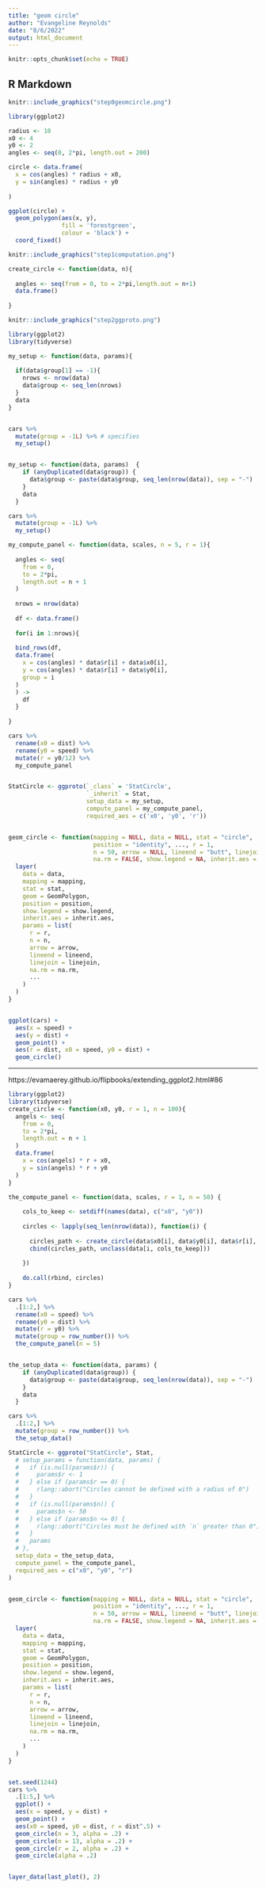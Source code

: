 ```yaml
---
title: "geom circle"
author: "Evangeline Reynolds"
date: "8/6/2022"
output: html_document
---
```


```r
knitr::opts_chunk$set(echo = TRUE)
```

## R Markdown

```r
knitr::include_graphics("step0geomcircle.png")
```

```r
library(ggplot2)

radius <- 10
x0 <- 4
y0 <- 2
angles <- seq(0, 2*pi, length.out = 200)

circle <- data.frame(
  x = cos(angles) * radius + x0,
  y = sin(angles) * radius + y0
  
)

ggplot(circle) + 
  geom_polygon(aes(x, y),
               fill = 'forestgreen',
               colour = 'black') + 
  coord_fixed()
```

```r
knitr::include_graphics("step1computation.png")
```

```r
create_circle <- function(data, n){
  
  angles <- seq(from = 0, to = 2*pi,length.out = n+1)
  data.frame()
  
}


```



```r
knitr::include_graphics("step2ggproto.png")
```



```r
library(ggplot2)
library(tidyverse)

my_setup <- function(data, params){
  
  if(data$group[1] == -1){
    nrows <- nrow(data)
    data$group <- seq_len(nrows)
  }
  data
}


cars %>% 
  mutate(group = -1L) %>% # specifies 
  my_setup()


my_setup <- function(data, params)  {
    if (anyDuplicated(data$group)) {
      data$group <- paste(data$group, seq_len(nrow(data)), sep = "-")
    }
    data
  }

cars %>% 
  mutate(group = -1L) %>% 
  my_setup()

my_compute_panel <- function(data, scales, n = 5, r = 1){
  
  angles <- seq(
    from = 0,
    to = 2*pi,
    length.out = n + 1
  )
  
  nrows = nrow(data)
  
  df <- data.frame() 
  
  for(i in 1:nrows){
    
  bind_rows(df,   
  data.frame(
    x = cos(angles) * data$r[i] + data$x0[i],
    y = cos(angles) * data$r[i] + data$y0[i],
    group = i
  ) 
  ) ->
    df
  }
  
}

cars %>%
  rename(x0 = dist) %>%
  rename(y0 = speed) %>%
  mutate(r = y0/12) %>%
  my_compute_panel


StatCircle <- ggproto(`_class` = 'StatCircle',
                      `_inherit` = Stat, 
                      setup_data = my_setup,
                      compute_panel = my_compute_panel,
                      required_aes = c('x0', 'y0', 'r'))


geom_circle <- function(mapping = NULL, data = NULL, stat = "circle", 
                        position = "identity", ..., r = 1,  
                        n = 50, arrow = NULL, lineend = "butt", linejoin = "round", 
                        na.rm = FALSE, show.legend = NA, inherit.aes = TRUE) {
  layer(
    data = data, 
    mapping = mapping, 
    stat = stat, 
    geom = GeomPolygon, 
    position = position, 
    show.legend = show.legend, 
    inherit.aes = inherit.aes, 
    params = list(
      r = r, 
      n = n, 
      arrow = arrow, 
      lineend = lineend, 
      linejoin = linejoin, 
      na.rm = na.rm, 
      ...
    )
  )
}


ggplot(cars) + 
  aes(x = speed) + 
  aes(y = dist) + 
  geom_point() + 
  aes(r = dist, x0 = speed, y0 = dist) +
  geom_circle()


```



---

https://evamaerey.github.io/flipbooks/extending_ggplot2.html#86

```r
library(ggplot2)
library(tidyverse)
create_circle <- function(x0, y0, r = 1, n = 100){
  angels <- seq(
    from = 0,
    to = 2*pi,
    length.out = n + 1
  )
  data.frame(
    x = cos(angels) * r + x0,
    y = sin(angels) * r + y0
  )
}

the_compute_panel <- function(data, scales, r = 1, n = 50) {
    
    cols_to_keep <- setdiff(names(data), c("x0", "y0"))
    
    circles <- lapply(seq_len(nrow(data)), function(i) {
      
      circles_path <- create_circle(data$x0[i], data$y0[i], data$r[i], n)
      cbind(circles_path, unclass(data[i, cols_to_keep]))
      
    })
    
    do.call(rbind, circles)
}

cars %>% 
  .[1:2,] %>% 
  rename(x0 = speed) %>% 
  rename(y0 = dist) %>% 
  mutate(r = y0) %>% 
  mutate(group = row_number()) %>% 
  the_compute_panel(n = 5)


the_setup_data <- function(data, params) {
    if (anyDuplicated(data$group)) {
      data$group <- paste(data$group, seq_len(nrow(data)), sep = "-")
    }
    data
  }

cars %>% 
  .[1:2,] %>% 
  mutate(group = row_number()) %>% 
  the_setup_data()

StatCircle <- ggproto("StatCircle", Stat, 
  # setup_params = function(data, params) {
  #   if (is.null(params$r)) {
  #     params$r <- 1
  #   } else if (params$r == 0) {
  #     rlang::abort("Circles cannot be defined with a radius of 0")
  #   }
  #   if (is.null(params$n)) {
  #     params$n <- 50
  #   } else if (params$n <= 0) {
  #     rlang::abort("Circles must be defined with `n` greater than 0")
  #   }
  #   params
  # },
  setup_data = the_setup_data,
  compute_panel = the_compute_panel,
  required_aes = c("x0", "y0", "r")
)


geom_circle <- function(mapping = NULL, data = NULL, stat = "circle", 
                        position = "identity", ..., r = 1,  
                        n = 50, arrow = NULL, lineend = "butt", linejoin = "round", 
                        na.rm = FALSE, show.legend = NA, inherit.aes = TRUE) {
  layer(
    data = data, 
    mapping = mapping, 
    stat = stat, 
    geom = GeomPolygon, 
    position = position, 
    show.legend = show.legend, 
    inherit.aes = inherit.aes, 
    params = list(
      r = r, 
      n = n, 
      arrow = arrow, 
      lineend = lineend, 
      linejoin = linejoin, 
      na.rm = na.rm, 
      ...
    )
  )
}


set.seed(1244)
cars %>% 
  .[1:5,] %>%
  ggplot() +
  aes(x = speed, y = dist) +
  geom_point() +
  aes(x0 = speed, y0 = dist, r = dist^.5) +
  geom_circle(n = 3, alpha = .2) +
  geom_circle(n = 13, alpha = .2) +
  geom_circle(r = 2, alpha = .2) +
  geom_circle(alpha = .2)


layer_data(last_plot(), 2)

```


